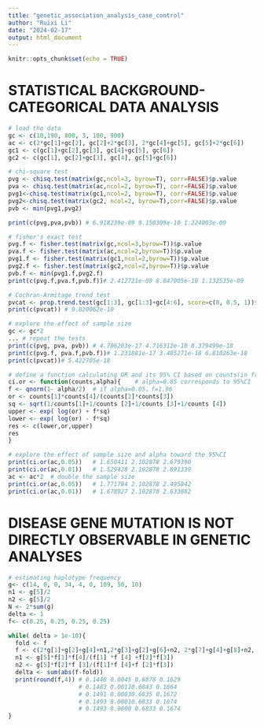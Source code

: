 ```yaml
---
title: "genetic_association_analysis_case_control"
author: "Ruixi Li"
date: "2024-02-17"
output: html_document
---
```


```r
knitr::opts_chunk$set(echo = TRUE)
```


# STATISTICAL BACKGROUND-CATEGORICAL DATA ANALYSIS

```r

# load the data
gc <- c(10,190, 800, 3, 100, 900)
ac <- c(2*gc[1]+gc[2], gc[2]+2*gc[3], 2*gc[4]+gc[5], gc[5]+2*gc[6]) 
gc1 <- c(gc[1]+gc[2],gc[3], gc[4]+gc[5], gc[6]) 
gc2 <- c(gc[1], gc[2]+gc[3], gc[4], gc[5]+gc[6])

# chi-square test
pvg <- chisq.test(matrix(gc,ncol=3, byrow=T), corr=FALSE)$p.value 
pva <- chisq.test(matrix(ac,ncol=2, byrow=T), corr=FALSE)$p.value 
pvg1<-chisq.test(matrix(gc1,ncol=2, byrow=T), corr=FALSE)$p.value 
pvg2<-chisq.test(matrix(gc2, ncol=2, byrow=T),corr=FALSE)$p.value 
pvb <- min(pvg1,pvg2)

print(c(pvg,pva,pvb)) # 6.918239e-09 9.150309e-10 1.224003e-09 

# fisher's exact test
pvg.f <- fisher.test(matrix(gc,ncol=3,byrow=T))$p.value 
pva.f <- fisher.test(matrix(ac,ncol=2,byrow=T))$p.value 
pvg1.f <- fisher.test(matrix(gc1,ncol=2,byrow=T))$p.value 
pvg2.f <- fisher.test(matrix(gc2,ncol=2,byrow=T))$p.value 
pvb.f <- min(pvg1.f,pvg2.f)
print(c(pvg.f,pva.f,pvb.f))# 2.412721e-09 8.047005e-10 1.132535e-09

# Cochran-Armitage trend test
pvcat <- prop.trend.test(gc[1:3], gc[1:3]+gc[4:6], score=c(0, 0.5, 1))$p.value 
print(c(pvcat)) # 9.820062e-10

# explore the effect of sample size
gc <- gc*2
...	# repeat the tests	
print(c(pvg, pva, pvb))	# 4.786203e-17 4.716312e-18 8.379499e-18	
print(c(pvg.f, pva.f,pvb.f))# 1.231881e-17 3.485271e-18 6.810263e-18 
print(c(pvcat))# 5.422705e-18
```



```r
# define a function calculating OR and its 95% CI based on counts(in frequency tables) and alpha
ci.or <- function(counts,alpha){	# alpha=0.05 corresponds to 95%CI	
f <- qnorm(1- alpha/2)	# if alpha=0.05，f=1.96	
or <- counts[1]*counts[4]/(counts[2]*counts[3])
sq <- sqrt(1/counts[1]+1/counts [2]+1/counts [3]+1/counts [4]) 
upper <- exp( log(or) + f*sq) 
lower <- exp( log(or) - f*sq) 
res <- c(lower,or,upper) 
res
}

# explore the effect of sample size and alpha toward the 95%CI
print(ci.or(ac,0.05))	# 1.650411 2.102878 2.679390	
print(ci.or(ac,0.01))	# 1.529428 2.102878 2.891339	
ac <- ac*2	# double the sample size	
print(ci.or(ac,0.05))	# 1.771784 2.102878 2.495842	
print(ci.or(ac,0.01))	# 1.678927 2.102878 2.633882

```

# DISEASE GENE MUTATION IS NOT DIRECTLY OBSERVABLE IN GENETIC ANALYSES

```r
# estimating haplotype frequency
g<- c(14, 0, 0, 34, 4, 0, 109, 50, 10) 
n1 <- g[5]/2 
n2 <- g[5]/2 
N <- 2*sum(g)
delta <- 1
f<- c(0.25, 0.25, 0.25, 0.25)

while( delta > 1e-10){ 
  fold <- f
  f <- c(2*g[1]+g[2]+g[4]+n1,2*g[3]+g[2]+g[6]+n2, 2*g[7]+g[4]+g[8]+n2, 2*g[9]+g [6]+g[8]+n1)/N 
  n1 <- g[5]*f[1]*f[4]/(f[1] *f [4] +f[2]*f[3]) 
  n2 <- g[5]*f[2]*f [3]/(f[1]*f [4]+f [2]*f[3]) 
  delta <- sum(abs(f-fold))
  print(round(f,4)) # 0.1448 0.0045 0.6878 0.1629
                    # 0.1483 0.00110.6843 0.1664
                    # 0.1491 0.00030.6835 0.1672
                    # 0.1493 0.00010.6833 0.1674
                    # 0.1493 0.0000 0.6833 0.1674
}
```

